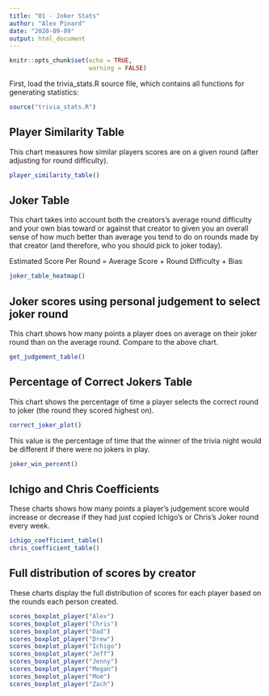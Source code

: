 ```yaml
---
title: "01 - Joker Stats"
author: "Alex Pinard"
date: "2020-09-09"
output: html_document
---
```


```r
knitr::opts_chunk$set(echo = TRUE,
                      warning = FALSE)
```

First, load the trivia_stats.R source file, which contains all functions for generating statistics:

```r
source("trivia_stats.R")
```


## Player Similarity Table

This chart measures how similar players scores are on a given round (after adjusting for round difficulty).

```r
player_similarity_table()
```


## Joker Table

This chart takes into account both the creators's average round difficulty and your own bias toward or against that creator to given you an overall sense of how much better than average you tend to do on rounds made by that creator (and therefore, who you should pick to joker today).

Estimated Score Per Round = Average Score + Round Difficulty + Bias


```r
joker_table_heatmap()
```

## Joker scores using personal judgement to select joker round

This chart shows how many points a player does on average on their joker round than on the average round. Compare to the above chart.

```r
get_judgement_table()
```

## Percentage of Correct Jokers Table

This chart shows the percentage of time a player selects the correct round to joker (the round they scored highest on).

```r
correct_joker_plot()
```

This value is the percentage of time that the winner of the trivia night would be different if there were no jokers in play.

```r
joker_win_percent()
```

## Ichigo and Chris Coefficients

These charts shows how many points a player's judgement score would increase or decrease if they had just copied Ichigo's or Chris's Joker round every week.

```r
ichigo_coefficient_table()
chris_coefficient_table()
```

## Full distribution of scores by creator

These charts display the full distribution of scores for each player based on the rounds each person created.

```r
scores_boxplot_player("Alex")
scores_boxplot_player("Chris")
scores_boxplot_player("Dad")
scores_boxplot_player("Drew")
scores_boxplot_player("Ichigo")
scores_boxplot_player("Jeff")
scores_boxplot_player("Jenny")
scores_boxplot_player("Megan")
scores_boxplot_player("Mom")
scores_boxplot_player("Zach")
```

